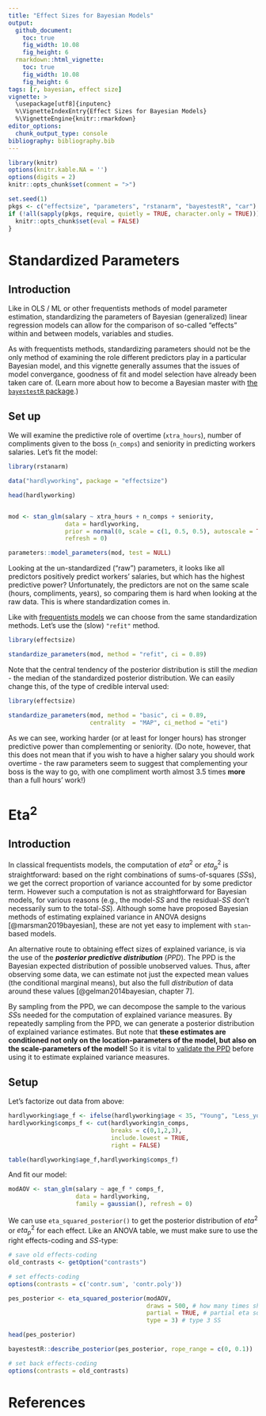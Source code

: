 ```yaml
---
title: "Effect Sizes for Bayesian Models"
output: 
  github_document:
    toc: true
    fig_width: 10.08
    fig_height: 6
  rmarkdown::html_vignette:
    toc: true
    fig_width: 10.08
    fig_height: 6
tags: [r, bayesian, effect size]
vignette: >
  \usepackage[utf8]{inputenc}
  %\VignetteIndexEntry{Effect Sizes for Bayesian Models}
  %\VignetteEngine{knitr::rmarkdown}
editor_options: 
  chunk_output_type: console
bibliography: bibliography.bib
---
```



```r
library(knitr)
options(knitr.kable.NA = '')
options(digits = 2)
knitr::opts_chunk$set(comment = ">")

set.seed(1)
pkgs <- c("effectsize", "parameters", "rstanarm", "bayestestR", "car")
if (!all(sapply(pkgs, require, quietly = TRUE, character.only = TRUE))) {
  knitr::opts_chunk$set(eval = FALSE)
}
```

# Standardized Parameters

## Introduction

Like in OLS / ML or other frequentists methods of model parameter estimation, standardizing the parameters of Bayesian (generalized) linear regression models can allow for the comparison of so-called "effects" within and between models, variables and studies.

As with frequentists methods, standardizing parameters should not be the only method of examining the role different predictors play in a particular Bayesian model, and this vignette generally assumes that the issues of model convergance, goodness of fit and model selection have already been taken care of. (Learn more about how to become a Bayesian master with [the `bayestestR` package](https://easystats.github.io/bayestestR/).)

## Set up

We will examine the predictive role of overtime (`xtra_hours`), number of compliments given to the boss (`n_comps`) and seniority in predicting workers salaries. Let's fit the model:

```r
library(rstanarm)

data("hardlyworking", package = "effectsize")

head(hardlyworking)


mod <- stan_glm(salary ~ xtra_hours + n_comps + seniority,
                data = hardlyworking,
                prior = normal(0, scale = c(1, 0.5, 0.5), autoscale = TRUE), # set some priors
                refresh = 0) 

parameters::model_parameters(mod, test = NULL)
```

Looking at the un-standardized ("raw") parameters, it looks like all predictors positively predict workers' salaries, but which has the highest predictive power? Unfortunately, the predictors are not on the same scale (hours, compliments, years), so comparing them is hard when looking at the raw data. This is where standardization comes in.

Like with [frequentists models](https://easystats.github.io/effectsize/articles/standardize_parameters.html) we can choose from the same standardization methods. Let's use the (slow) `"refit"` method.

```r
library(effectsize)

standardize_parameters(mod, method = "refit", ci = 0.89)
```

Note that the central tendency of the posterior distribution is still the *median* - the median of the standardized posterior distribution. We can easily change this, of the type of credible interval used:

```r
library(effectsize)

standardize_parameters(mod, method = "basic", ci = 0.89,
                       centrality  = "MAP", ci_method = "eti")
```

As we can see, working harder (or at least for longer hours) has stronger predictive power than complementing or seniority. (Do note, however, that this does not mean that if you wish to have a higher salary you should work overtime - the raw parameters seem to suggest that complementing your boss is the way to go, with one compliment worth almost 3.5 times **more** than a full hours' work!)


# Eta<sup>2</sup>

## Introduction

In classical frequentists models, the computation of $eta^2$ or $eta^2_p$ is straightforward: based on the right combinations of sums-of-squares (*SS*s), we get the correct proportion of variance accounted for by some predictor term. However such a computation is not as straightforward for Bayesian models, for various reasons (e.g., the model-*SS* and the residual-*SS* don't necessarily sum to the total-*SS*). Although some have proposed Bayesian methods of estimating explained variance in ANOVA designs [@marsman2019bayesian], these are not yet easy to implement with `stan`-based models.

An alternative route to obtaining effect sizes of explained variance, is via the use of the ***posterior predictive distribution*** (*PPD*). The PPD is the Bayesian expected distribution of possible unobserved values. Thus, after observing some data, we can estimate not just the expected mean values (the conditional marginal means), but also the full *distribution* of data around these values [@gelman2014bayesian, chapter 7].

By sampling from the PPD, we can decompose the sample to the various *SS*s needed for the computation of explained variance measures. By repeatedly sampling from the PPD, we can generate a posterior distribution of explained variance estimates. But note that **these estimates are conditioned not only on the location-parameters of the model, but also on the scale-parameters of the model!** So it is vital to [validate the PPD](https://mc-stan.org/docs/2_23/stan-users-guide/meta-models-part.html#meta-models.part) before using it to estimate explained variance measures.

## Setup

Let's factorize out data from above:
```r
hardlyworking$age_f <- ifelse(hardlyworking$age < 35, "Young", "Less_young")
hardlyworking$comps_f <- cut(hardlyworking$n_comps, 
                             breaks = c(0,1,2,3),
                             include.lowest = TRUE, 
                             right = FALSE)

table(hardlyworking$age_f,hardlyworking$comps_f)
```

And fit our model:

```r
modAOV <- stan_glm(salary ~ age_f * comps_f,
                   data = hardlyworking,
                   family = gaussian(), refresh = 0)
```

We can use `eta_squared_posterior()` to get the posterior distribution of $eta^2$ or $eta^2_p$ for each effect. Like an ANOVA table, we must make sure to use the right effects-coding and *SS*-type:

```r
# save old effects-coding
old_contrasts <- getOption("contrasts")
```

```r
# set effects-coding
options(contrasts = c('contr.sum', 'contr.poly'))

pes_posterior <- eta_squared_posterior(modAOV, 
                                       draws = 500, # how many times should the PPD be estimated
                                       partial = TRUE, # partial eta squared
                                       type = 3) # type 3 SS

head(pes_posterior)

bayestestR::describe_posterior(pes_posterior, rope_range = c(0, 0.1))
```

```r
# set back effects-coding
options(contrasts = old_contrasts)
```


# References